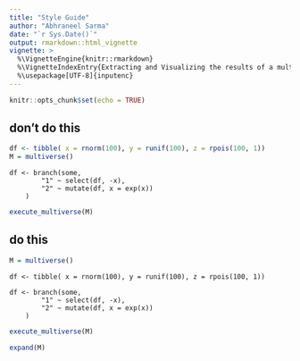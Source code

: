 ```yaml
---
title: "Style Guide"
author: "Abhraneel Sarma"
date: "`r Sys.Date()`"
output: rmarkdown::html_vignette
vignette: >
  %\VignetteEngine{knitr::rmarkdown}
  %\VignetteIndexEntry{Extracting and Visualizing the results of a multiverse analysis}
  %\usepackage[UTF-8]{inputenc}
---
```


```r
knitr::opts_chunk$set(echo = TRUE)
```

## don't do this

```r
df <- tibble( x = rnorm(100), y = runif(100), z = rpois(100, 1))
M = multiverse()
```


```multiverse
df <- branch(some,
        "1" ~ select(df, -x),
        "2" ~ mutate(df, x = exp(x))
    )
```


```r
execute_multiverse(M)
```



## do this

```r
M = multiverse()
```


```multiverse
df <- tibble( x = rnorm(100), y = runif(100), z = rpois(100, 1))

df <- branch(some,
        "1" ~ select(df, -x),
        "2" ~ mutate(df, x = exp(x))
    )
```


```r
execute_multiverse(M)
```


```r
expand(M)
```